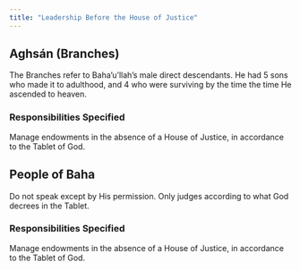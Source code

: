 ```yaml
---
title: "Leadership Before the House of Justice"
---
```


## Aghsán (Branches)

The Branches refer to Baha'u'llah's male direct descendants. He had 5 sons who made it to adulthood, and 4 who were surviving by the time the time He ascended to heaven.

### Responsibilities Specified

Manage endowments in the absence of a House of Justice, in accordance to the Tablet of God.

## People of Baha

Do not speak except by His permission. Only judges according to what God decrees in the Tablet.

### Responsibilities Specified

Manage endowments in the absence of a House of Justice, in accordance to the Tablet of God.
